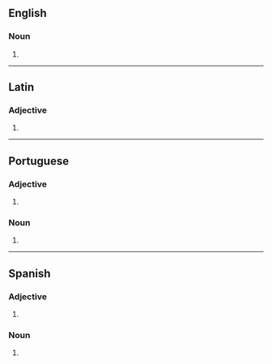 ==English==

===Noun===
{{head|en|noun form}}

# {{plural of|en|burro}}

----

==Latin==

===Adjective===
{{la-adj-form|būrrōs}}

# {{inflection of|la|būrrus||acc|m|p}}

----

==Portuguese==

===Adjective===
{{head|pt|adjective form}}

# {{pt-adj form of|burro|m|pl}}

===Noun===
{{head|pt|noun form}}

# {{pt-noun form of|burro|m|pl}}

----

==Spanish==

===Adjective===
{{head|es|adjective form}}

# {{es-adj form of|burro|m|pl}}

===Noun===
{{head|es|noun plural form|g=m-p}}

# {{inflection of|es|burro||m|p}}